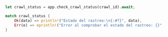 ```rust Rust
let crawl_status = app.check_crawl_status(crawl_id).await;

match crawl_status {
    Ok(data) => println!("Estado del rastreo:\n{:#?}", data),
    Err(e) => eprintln!("Error al comprobar el estado del rastreo: {}", e),
}
```
